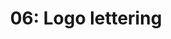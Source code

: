 ---
title: '06: Logo lettering'
summary: 'Sketching, trialing ideas, and bringing the visual brand identity for FarmTech to life.'
start: '2025-01-13'
duration: '10 days'
owner:
    image: '@images/avatars/kb.jpg'
    title: 'kb'
status: progress
---